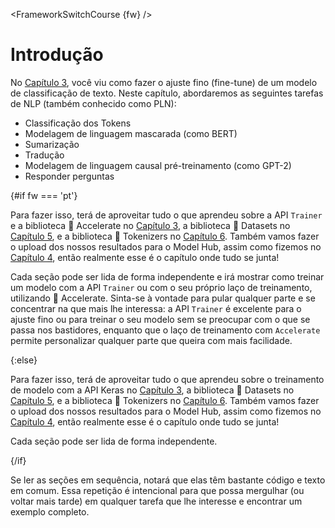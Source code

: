 <FrameworkSwitchCourse {fw} />

# Introdução

No [Capítulo 3](/course/chapter3), você viu como fazer o ajuste fino (fine-tune) de um modelo de classificação de texto. Neste capítulo, abordaremos as seguintes tarefas de NLP (também conhecido como PLN):

- Classificação dos Tokens
- Modelagem de linguagem mascarada (como BERT)
- Sumarização 
- Tradução
- Modelagem de linguagem causal pré-treinamento (como GPT-2)
- Responder perguntas

{#if fw === 'pt'}

Para fazer isso, terá de aproveitar tudo o que aprendeu sobre a API `Trainer` e a biblioteca 🤗 Accelerate no [Capítulo 3](/course/chapter3), a biblioteca 🤗 Datasets no [Capítulo 5](/course/chapter5), e a biblioteca 🤗 Tokenizers no [Capítulo 6](/course/chapter6). Também vamos fazer o upload dos nossos resultados para o Model Hub, assim como fizemos no [Capítulo 4](/course/chapter4), então realmente esse é o capítulo onde tudo se junta!

Cada seção pode ser lida de forma independente e irá mostrar como treinar um modelo com a API `Trainer` ou com o seu próprio laço de treinamento, utilizando 🤗 Accelerate. Sinta-se à vontade para pular qualquer parte e se concentrar na que mais lhe interessa: a API `Trainer` é excelente para o ajuste fino ou para treinar o seu modelo sem se preocupar com o que se passa nos bastidores, enquanto que o laço de treinamento com `Accelerate` permite personalizar qualquer parte que queira com mais facilidade.

{:else}

Para fazer isso, terá de aproveitar tudo o que aprendeu sobre o treinamento de modelo com a API Keras no [Capítulo 3](/course/chapter3), a biblioteca 🤗 Datasets no [Capítulo 5](/course/chapter5), e a biblioteca 🤗 Tokenizers no [Capítulo 6](/course/chapter6). Também vamos fazer o upload dos nossos resultados para o Model Hub, assim como fizemos no [Capítulo 4](/course/chapter4), então realmente esse é o capítulo onde tudo se junta!

Cada seção pode ser lida de forma independente.

{/if}


<Tip>

Se ler as seções em sequência, notará que elas têm bastante código e texto em comum. Essa repetição é intencional para que possa mergulhar (ou voltar mais tarde) em qualquer tarefa que lhe interesse e encontrar um exemplo completo.

</Tip>
